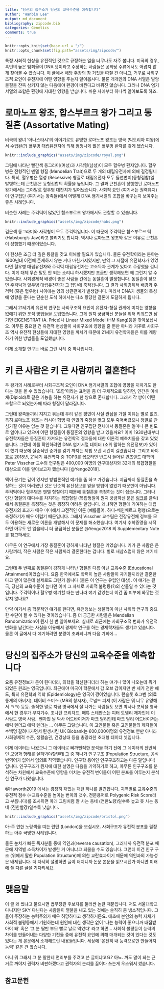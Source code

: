 ```yaml
---
title: "당신의 집주소가 당신의 교육수준을 예측합니다"
author: "Hanbin Lee"
output: md_document
bibliography: zipcode.bib
categories: Genetics
comments: true
---
```


```r
knitr::opts_knit$set(base.url = "/")
knitr::opts_chunk$set(fig.path="assets/img/zipcode/")
```

특정 사회적 현상을 유전적인 것으로 규정하는 일을 너무나도 자주 봅니다.
미국의 경우, 흑인의 높은 범죄율이 DNA 탓이라고 주장하는 사람들은 공화당 주류에서도 어렵지 않게 찾아볼 수 있습니다.
이 글에서 해당 주장의 참 거짓을 따질 건 아니고, 거꾸로 사회구조적 요인이 유전자에 어떤 영향을 주는지 알아봅시다.
물론 개개인의 DNA 서열은 발암물질을 잔뜩 삼키지 않는 다음에야 환경이 바뀐다고 바뀌진 않습니다.
그러나 DNA 염기서열의 조합은 환경에 지대한 영향을 받습니다.
쉬운 사례부터 하나씩 알아보도록 하죠.

# 로마노프 왕조, 합스부르크 왕가 그리고 동질혼 (Assortative Mating)

비극의 왕녀 '아나스타샤'의 이야기로도 유명한 로마노프 왕조는 영국 (빅토리아 여왕)에서 수입된(?) 혈우병 대립유전자에 의해 엄청나게 많은 혈우병 환자를 갖게 됐습니다.
<p align="center">
```r
knitr::include_graphics("assets/img/zipcode/royal.png")
```
</p>

그림에 나타난 빨간색 동그라미(여성)과 사각형(남성)이 모두 혈우병 환자입니다.
혈우병은 전형적인 멘델 형질 (Mendelian Trait)으로 두 개의 대립유전자에 의해 결정됩니다.
특히, 혈우병은 열성 (Recessive) 형질로 대립유전자 모두 돌연변이(동형접합)일 발병하는데 근친혼은 동형접합의 확률을 높입니다.
그 결과 근친혼이 성행했던 로마노프 왕가에서는 그야말로 혈우병 대잔치가 일어났습니다.
사회적 요인 (여기서는 권력유지)이 인구집단 (여기서는 왕족들)에서 어떻게 DNA 염기서열의 조합을 바꾸는지 보여주는 좋은 사례입니다.  

비슷한 사례는 주걱턱이 많았던 합스부르크 왕가에서도 관찰할 수 있습니다.
<p align="center">
```r
knitr::include_graphics("assets/img/zipcode/habs.png")
```
</p>

검은색 동그라미와 사각형이 모두 주걱턱입니다.
이 때문에 주걱턱은 합스부르크 턱 (Habsburg's Jaw)라고 불리기도 합니다.
역시나 로마노프 왕조와 같은 이유로 근친혼이 성행했기 때문이었습니다.

이 현상은 조금 더 깊은 통찰을 갖고 이해할 필요가 있습니다.
물론 유전학이라는 분야는 1900년대 이전에 존재하지 않는 거나 마찬가지였지만, 만약 그 시절에 유전학자가 있었다면 혈우병 대립유전자와 주걱턱 대립유전자는 고소득과 관계가 있다고 주장했을 겁니다.
이게 대체 무슨 말도 안 되는 소리냐 하시겠지만 조금만 생각해보면 왜 그런지 알 수 있습니다.
사회경제적 배경이 좋은 사람들 간에는 동질혼이 발생합니다.
동질혼이 잦으면 주걱턱과 혈우병 대립유전자가 그 집단에 축적됩니다.
그 결과 사회경제적 배경과 주걱턱 (혹은 혈우병) 사이에는 양의 상관관계가 발생합니다.
따라서 DNA가 생물의 특성에 영향을 준다는 단순한 도식 하에서는 다소 황당한 결론에 도달하게 됩니다.

그래서 21세기의 유전학 연구는 사회구조적 요인이 유전자-형질 관계에 미치는 영향을 없애기 위한 분석 방법들을 도입했습니다.
그게 뭔지 궁금하신 분들을 위해 키워드만 남기면 EIGENSTRAT (A. Price)나 Linear Mixed Model (HM Kang)등을 찾아보십시오.
아무튼 중요한 건 유전적 현상들이 사회구조에 영향을 줄 뿐만 아니라 거꾸로 사회구조 역시 유전적 현상들에 지대한 영향을 끼치기 때문에 21세기 유전학자들은 이를 계량하기 위한 방법들을 도입했습니다.

이제 소개할 연구는 바로 그런 사례 중 하나입니다.

# 키 큰 사람은 키 큰 사람끼리 결혼한다

두 왕가의 사례로부터 사회구조적 요인이 DNA 염기서열의 조합에 영향을 끼치기도 한다는 것을 볼 수 있었습니다.
'조합'이라는 표현을 좀 더 구체적으로 말하면, 인간은 이배체(Diploid)로 같은 기능을 하는 유전자가 한 쌍으로 존재합니다.
그래서 각 쌍이 어떤 조합으로 되었는가에 따라 형질이 달라집니다.

그런데 왕족들끼리 지지고 볶는데 우리 같은 평민이 사실 관심을 가질 이유는 별로 없죠.
특히 로마노프 왕조는 러시아 혁명 때 인민의 죽창을 맞고 모두 죽어버렸으니 정말로 관심가질 이유는 없는 것 같습니다.
그렇다면 인구집단 전체에서 동질혼은 얼마나 큰 빈도로 일어나고 있으며 어떤 형질들이 동질혼의 영향을 받고 있을까요?
이미 1930년대부터 유전학자들은 동질혼이 가져오는 유전학적 결과들에 대한 이론적 예측치들을 갖고 있었습니다.
그런데 이를 확인하려면 DNA 염기서열 데이터 (소위 말하는 유전정보)가 있어야 했기 때문에 실증적인 증거를 갖기 까지는 제법 오랜 시간이 걸렸습니다.
그리고 바야흐로 2018년, 21세기 유전학자 중 TOP3를 꼽으라면 반드시 들어갈 퀸즈랜드 대학의 Peter Visscher 교수의 연구팀은 400,000 여명의 연구대상자와 32개의 복합형질을 대상으로 이를 알아보고자 했습니다 [@Yengo2018].

맥이 끊기는 감이 있지만 방법론적인 얘기를 좀 하고 가겠습니다.
지금까지 동질혼을 측정하는 것이 어려웠던 것은 단순히 유전정보를 얻을 방법이 없었기 때문만이 아닙니다.
주걱턱이나 혈우병은 멘델 형질이기 때문에 동질혼을 측정하는 것이 쉽습니다.
그러나 인간 형질의 대다수를 차지하는 복합형질 (복합형질이 뭔지 궁금하신 분은 [링크](https://hanbin973.github.io/2019/07/28/complexhomo.html)를 클릭)에서 동질혼을 측정하는 것은 굉장히 어려운 일입니다.
왜냐하면 형질에 기여하는 대립유전자의 효과가 매우 미미해서 고전적인 이론 (예를들어, 하디-베인베르크 평형)으로는 측정하기가 매우 어렵기 때문입니다.
그래서 Visscher 교수팀은 전장유전체 정보를 모두 이용하는 새로운 이론을 개발해서 이 문제를 해소했습니다.
여기서 수학증명을 시작하면 아무도 안 읽을테니 더 궁금하신 분들은 @Yengo2018 의 Supplementary Note를 참고하세요.

아무튼 이 연구에서 가장 동질혼이 강하게 나타난 형질은 키였습니다.
키가 큰 사람은 큰 사람끼리, 작은 사람은 작은 사람끼리 결혼한다는 겁니다.
별로 새삼스럽지 않은 얘기네요.

그런데 두 번째로 동질혼이 강하게 나타난 형질은 다름 아닌 교육수준 (Educational Attainment)이었습니다.
요즘 한국에서도 학력이 높은 사람들이 자기들끼리만 결혼한다고 말이 많은데 실제로도 그런가 봅니다 (물론 이 연구는 유럽인 대상).
이 얘기는 결국, 당신의 교육수준이 높다면 이미 그 자체로 사회적 불평등(?)의 산물일 수 있다는 것입니다.
주걱턱이나 혈우병 얘기할 때는 딴나라 얘기 같았는데 이건 좀 피부에 와닿는 것 같지 않나요?

만약 여기서 좀 학문적인 얘기를 한다면, 유전정보는 생물학이 아닌 사회학 연구의 중요한 수단이 될 수 있다는 것이겠습니다.
좀 더 궁금한 사람들은 Mendelian Randomization이 뭔지 한 번 알아보세요.
실제로 최근에는 사회구조적 변화가 유전적 변화를 남긴다는 사실을 이용해서 경제학 연구를 하는 경제학자들도 생기고 있습니다.
물론 이 글에서 다 얘기하려면 분량이 초과되니까 다음 기회에...


# 당신의 집주소가 당신의 교육수준을 예측합니다

요즘 유전정보가 돈이 된다더라, 의학을 혁신한다더라 하는 얘기나 많이 나오는데 뭐가 되었든 원조는 영국입니다.
최근에야 미국이 학문에서 갑 오브 갑이지만 반 세기 전만 해도, 특히 유전학과 역학 (Epidemiology)은 영국이 짱이었습니다.
랜슬롯 호그벤 (의료통계의 아버지), 데이비 스미스 (MR의 창시자), 로널드 피셔 (이 사람은 뭐 너무 유명해서 ㅋㅋ) 등등.
솔직한 말로 지금 영국에서 잘 나가는 사람들도 보면 박사나 포닥을 영국에서 한 경우가 부지기수.
조나단 프리차드, 매튜 스테판스는 피터 도넬리 제자인데 이 사람도 영국 사람.. 벤자민 닐 박사 어드바이저가 마크 달리인데 마크 달리 어드바이저는 에릭 렌더고 에릭 렌더는 ... 아무튼 그렇습니다.
이 고인물들 혹은 고인물들의 제자들이 수백명 갈려나가면서 탄생시킨 UK Biobank는 600,000여명의 유전정보 뿐만 아니라 사회경제적 수준, 생활습관, 건강상태 등을 총망라한 초대형 데이터 셋입니다.

이제 데이터는 나왔으니 그 데이터로 삐까뻔적한 분석을 하기 전에 그 데이터의 전반적인 모양과 형태를 살펴봐야할텐데 그 중 하나가 인구구조 (Population Structure, 공식 번역어가 없어서 임의로 직역했습니다. 인구학 용어인 인구구조하고는 다른 말입니다) 입니다.
인구구조가 뭔지에 대한 설명은 다음을 기약하기로 하고, 아무튼 인구구조를 분석하는 차원에서 교육수준에 영향을 미치는 유전적 변이들이 어떤 분포를 이루는지 분석한 연구가 나왔습니다.

@Haworth2019 에서는 굉장히 재밌는 패턴 하나를 발견합니다.
지역별로 교육수준의 유전적 점수 (=교육수준을 높이는 변이의 갯수, 전문용어로 Polygenic Risk Score라고 부릅니다)를 조사하면 아래 그림처럼 잘 사는 동네 (연한노랑)일수록 높고 못 사는 동네 (진한빨강)일수록 낮습니다.

<p align="center">
```r
knitr::include_graphics("assets/img/zipcode/bristol.png")
```
</p>

아-주 연한 노랑색을 띠는 런던 (London)을 보십시오.
사회구조가 유전적 분포를 결정하는 아주 극명한 사례입니다.

물론 눈치가 빠른 독자분들 중에 역인과(reverse causation), 그러니까 유전적 분포 때문에 지역별 소득차이가 발생한 거 아니냐고 되물을 수도 있습니다.
그런데 이건 인구 구조 (위에서 말한 Population Structure)에 의한 교란효과이기 때문에 역인과의 가능성은 배제됩니다.
더 자세히 설명하면 글이 터지니까 논문 본문을 읽으시던가 아니면 미래에 쓸 다른 글을 기다리세요.

# 맺음말

이 글 왜 썼냐고 물으시면 법무장관 후보자를 둘러싼 논란 때문입니다.
저도 서울대학교 다니지만 SKY 다닌다는 사람들이 열불을 내고 있는 것에는 솔직히 좀 냉소적입니다.
그들이 주장하는 능력주의가 매우 허망하다고 생각하거든요.
애초에 본인의 능력 자체가 사회적 불평등에서 기원하는데 원인에 대한 생각은 없이 '나는 능력이 좋으니까 대접받아야 돼' 혹은 '그 분 딸만 부모 빨로 날로 먹었다' 라고 하면... 
사회적 불평등이 능력의 차이를 만들어내는 다양한 기전들 중에 유전적 요인에 의해 매개되는 것이 있다는 것도 있다는 게 본문에서 소개해드린 내용들입니다.
세상에 '온전히 내 능력으로만 만들어지 능력' 같은 건 없습니다.

아니 뭐 그래서 그 분 딸한테 면죄부를 주려고 쓴 글이냐고요?
아뇨. 까도 말이 되는 근거로 까야지 권력자 비판하겠다고 권력자의 논리를 끌어다 쓰는게 우스워서 썼습니다.


## 참고문헌